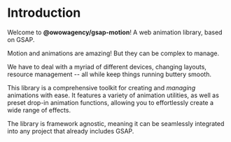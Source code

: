 # Introduction

Welcome to **@owowagency/gsap-motion**! A web animation library, based on GSAP.

Motion and animations are amazing! But they can be complex to manage.

We have to deal with a myriad of different devices, changing layouts, resource management -- all while keep things running buttery smooth.

This library is a comprehensive toolkit for creating and _managing_ animations with ease. It features a variety of animation utilities, as well as preset drop-in animation functions, allowing you to effortlessly create a wide range of effects.

The library is framework agnostic, meaning it can be seamlessly integrated into any project that already includes GSAP.
